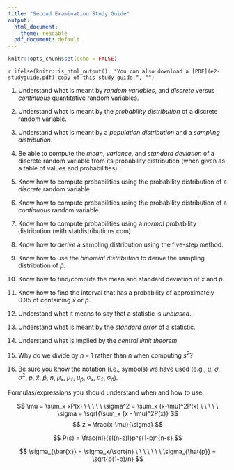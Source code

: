 ```yaml
---
title: "Second Examination Study Guide"
output:
  html_document:
    theme: readable
  pdf_document: default
---
```


```r
knitr::opts_chunk$set(echo = FALSE)
```

`r ifelse(knitr::is_html_output(), "You can also download a [PDF](e2-studyguide.pdf) copy of this study guide.", "")`

1. Understand what is meant by *random variables*, and *discrete* versus *continuous* quantitative random variables.

0. Understand what is meant by the *probability distribution* of a discrete random variable. 

0. Understand what is meant by a *population distribution* and a *sampling distribution*.

0. Be able to compute the *mean*, *variance*, and *standard deviation* of a discrete random variable from its probability distribution (when given as a table of values and probabilities).

0. Know how to compute probabilities using the probability distribution of a *discrete* random variable.

0. Know how to compute probabilities using the probability distribution of a *continuous* random variable.

0. Know how to compute probabilities using a *normal* probability distribution (with statdistributions.com). 

0. Know how to *derive* a sampling distribution using the five-step method. 

0. Know how to use the *binomial distribution* to derive the sampling distribution of $\hat{p}$. 

0. Know how to find/compute the mean and standard deviation of $\bar{x}$ and $\hat{p}$. 

0. Know how to find the interval that has a probability of approximately 0.95 of containing $\bar{x}$ or $\hat{p}$. 

0. Understand what it means to say that a statistic is *unbiased*.

0. Understand what is meant by the *standard error* of a statistic. 

0. Understand what is implied by the *central limit theorem*. 

0. Why do we divide by $n-1$ rather than $n$ when computing $s^2$? 

0. Be sure you know the notation (i.e., symbols) we have used (e.g., $\mu$, $\sigma$, $\sigma^2$, $p$, $\bar{x}$, $\hat{p}$, $n$, $\mu_x$, $\mu_{\bar{x}}$, $\mu_{\hat{p}}$, $\sigma_x$, $\sigma_{\bar{x}}$, $\sigma_{\hat{p}}$). 

Formulas/expressions you should understand when and how to use. 

$$ 
\mu = \sum_x xP(x) \ \ \ \  \ \sigma^2 = \sum_x (x-\mu)^2P(x) \ \ \ \ \ \sigma = \sqrt{\sum_x (x - \mu)^2P(x)}
$$
$$
  z = \frac{x-\mu}{\sigma}
$$

$$
P(s) = \frac{n!}{s!(n-s)!}p^s(1-p)^{n-s}
$$

$$
\sigma_{\bar{x}} = \sigma_x/\sqrt{n} \ \ \ \ \ \ \ \sigma_{\hat{p}} = \sqrt{p(1-p)/n}
$$